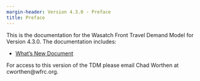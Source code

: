 ```yaml
---
margin-header: Version 4.3.0 - Preface
title: Preface
---
```


This is the documentation for the Wasatch Front Travel Demand Model for Version 4.3.0. The documentation includes:

 - [What's New Document](whats-new/v43-intro.qmd)

For access to this version of the TDM please email Chad Worthen at cworthen@wfrc.org.
